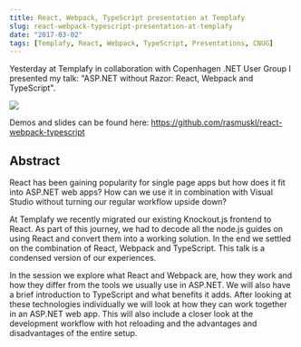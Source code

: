 ```yaml
---
title: React, Webpack, TypeScript presentation at Templafy
slug: react-webpack-typescript-presentation-at-templafy
date: "2017-03-02"
tags: [Templafy, React, Webpack, TypeScript, Presentations, CNUG]
---
```

Yesterday at Templafy in collaboration with Copenhagen .NET User Group I presented my talk: "ASP.NET without Razor: React, Webpack and TypeScript".

<img src="/presentation-at-templafy.jpg" />

Demos and slides can be found here: https://github.com/rasmuskl/react-webpack-typescript

## Abstract

React has been gaining popularity for single page apps but how does it fit into ASP.NET web apps? How can we use it in combination with Visual Studio without turning our regular workflow upside down?

At Templafy we recently migrated our existing Knockout.js frontend to React. As part of this journey, we had to decode all the node.js guides on using React and convert them into a working solution. In the end we settled on the combination of React, Webpack and TypeScript. This talk is a condensed version of our experiences.

In the session we explore what React and Webpack are, how they work and how they differ from the tools we usually use in ASP.NET. We will also have a brief introduction to TypeScript and what benefits it adds. After looking at these technologies individually we will look at how they can work together in an ASP.NET web app. This will also include a closer look at the development workflow with hot reloading and the advantages and disadvantages of the entire setup.